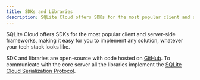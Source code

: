 ```yaml
---
title: SDKs and Libraries
description: SQLite Cloud offers SDKs for the most popular client and server-side frameworks.
---
```


SQLite Cloud offers SDKs for the most popular client and server-side frameworks, making it easy for you to implement any solution, whatever your tech stack looks like.

SDK and libraries are open-source with code hosted on [GitHub](https://github.com/sqlitecloud/sdk). To communicate with the core server all the libraries implement the [SQLite Cloud Serialization Protocol](https://github.com/sqlitecloud/sdk/blob/master/PROTOCOL.md).

